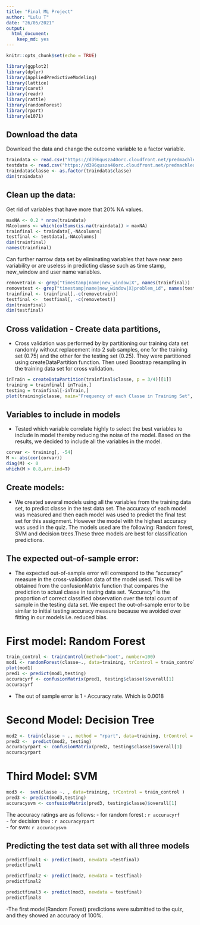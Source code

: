 ```yaml
---
title: "Final ML Project"
author: "Lulu T"
date: "26/05/2021"
output: 
  html_document: 
    keep_md: yes
---
```


```r
knitr::opts_chunk$set(echo = TRUE)

library(ggplot2)
library(dplyr)
library(AppliedPredictiveModeling)
library(lattice)
library(caret)
library(readr)
library(rattle)
library(randomForest)
library(rpart)
library(e1071)
```


## Download the data 
Download the data and change the outcome variable to a factor variable. 

```r
traindata <- read.csv("https://d396qusza40orc.cloudfront.net/predmachlearn/pml-training.csv", na.strings = c(" ","","#DIV/0!","NA"))
testdata <- read.csv("https://d396qusza40orc.cloudfront.net/predmachlearn/pml-testing.csv", na.strings = c(" ","","#DIV/0!", "NA"))
traindata$classe <- as.factor(traindata$classe)
dim(traindata)
```

## Clean up the data:

Get rid of variables that have more that 20% NA values. 
```r
maxNA <- 0.2 * nrow(traindata)
NAcolumns <- which(colSums(is.na(traindata)) > maxNA)
trainfinal <- traindata[,-NAcolumns]
testfinal <- testdata[,-NAcolumns]
dim(trainfinal)
names(trainfinal)
```
Can further narrow data set by eliminating variables that have near zero variability or are useless in predicting classe such as time stamp, new_window and user name variables.
```r
removetrain <- grep("timestamp|name|new_window|X", names(trainfinal))
removetest <- grep("timestamp|name|new_window|X|problem_id", names(testfinal))
trainfinal <- trainfinal[,-c(removetrain)]
testfinal <-  testfinal[, -c(removetest)]
dim(trainfinal)
dim(testfinal)

```
## Cross validation - Create data partitions, 
- Cross validation was performed by by partitioning our training data set randomly without replacement into 2 sub samples, one for the training set (0.75) and the other for the testing set (0.25). They were partitioned using createDataPartition function.  Then used Boostrap resampling in the training data set for cross validation. 

```r
inTrain = createDataPartition(trainfinal$classe, p = 3/4)[[1]]
training = trainfinal[ inTrain,]  
testing = trainfinal[-inTrain,] 
plot(training$classe, main="Frequency of each Classe in Training Set", xlab="classe", ylab="Frequency")
```

## Variables to include in models
- Tested which variable correlate highly to select the best variables to include in model thereby reducing the noise of the model. Based on the results, we decided to include all the variables in the model. 
```r
corvar <- training[, -54]
M <- abs(cor(corvar))
diag(M) <- 0
which(M > 0.8,arr.ind=T)
```


## Create models:
- We created several models using all the variables from the training data set, to predict classe in the test data set. The accuracy of each model was measured and then each model was used to predict the final test set for this assignment. However the model with the highest accuracy was used in the quiz. The models used are the following: Random forest, SVM and decision trees.These three models are best for classification predictions. 

## The expected out-of-sample error:
- The expected out-of-sample error will correspond to the "accuracy" measure in the cross-validation data of the model used. This will be obtained from the confusionMatrix function that compares the prediction to actual classe in testing data set. "Accuracy" is the proportion of correct classified observation over the total count of sample in the testing data set. We expect the out-of-sample error to be similar to initial testing accuracy measure because we avoided over fitting in our models i.e. reduced bias. 

# First model: Random Forest 

```r
train_control <- trainControl(method="boot", number=100)
mod1 <- randomForest(classe~., data=training, trControl = train_control)
plot(mod1)
pred1 <- predict(mod1,testing)
accuracyrf <- confusionMatrix(pred1, testing$classe)$overall[1]
accuracyrf
```
- The out of sample error is 1 - Accuracy rate. Which is 0.0018

# Second Model: Decision Tree

```r
mod2 <- train(classe ~ ., method = "rpart", data=training, trControl = train_control)
pred2 <-  predict(mod2, testing)
accuracyrpart <- confusionMatrix(pred2, testing$classe)$overall[1]
accuracyrpart
```


# Third Model: SVM
```r
mod3 <-  svm(classe ~. , data=training, trControl = train_control )
pred3 <- predict(mod3,testing)
accuracysvm <- confusionMatrix(pred3, testing$classe)$overall[1]
```

The accuracy ratings are as follows:
 - for random forest : `r accuracyrf`  
 - for decision tree : `r accuracyrpart`  
 - for svm:  `r accuracysvm`  

## Predicting the test data set with all three models

```r
predictfinal1 <- predict(mod1, newdata =testfinal)
predictfinal1
```

```r
predictfinal2 <- predict(mod2, newdata = testfinal)
predictfinal2
```

```r
predictfinal3 <- predict(mod3, newdata = testfinal)
predictfinal3
```

-The first model(Random Forest) predictions were submitted to the quiz, and they showed an accuracy of 100%. 



